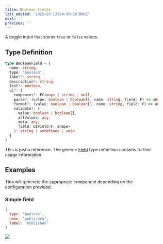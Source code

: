 ```yaml
---
title: Boolean Fields
last_edited: '2025-03-13T04:45:39.806Z'
next: ''
previous: ''
---
```


A toggle input that stores `true` or `false` values.

## Type Definition

```ts
type BooleanField = {
  name: string,
  type: 'boolean',
  label?: string,
  description?: string,
  list?: boolean,
  ui?: {
    component?: FC<any> | string | null,
    parse?: (value: boolean | boolean[], name: string, field: F) => any,
    format?: (value: boolean | boolean[], name: string, field: F) => any,  
    validate?: (
      value: boolean | boolean[],
      allValues: any,
      meta: any,
      field: UIField<F, Shape>
    ): string | undefined | void
  }
}
```

This is just a reference. The generic [Field](http://localhost:3000/docs/reference/fields) type definition contains further usage information.

## Examples

Tina will generate the appropriate component depending on the configuration provided.

### Simple field

```javascript
{
  type: 'boolean',
  name: 'published',
  label: 'Published'
}
```

![](/img/docs/reference/boolean.png)
